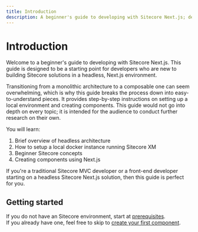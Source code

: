 ```yaml
---
title: Introduction
description: A beginner's guide to developing with Sitecore Next.js; designed to be a starting point to build Sitecore solutions in a headless, Next.js environment.
---
```

# Introduction
 
Welcome to a beginner's guide to developing with Sitecore Next.js. This guide is designed to be a starting point for developers who are new to building Sitecore solutions in a headless,
Next.js environment.

Transitioning from a monolithic architecture to a composable one can seem overwhelming, which is why this guide breaks the process down into easy-to-understand pieces.
It provides step-by-step instructions on setting up a local environment and creating components. This guide would not go into depth on every topic; it is intended for the audience
to conduct further research on their own.

You will learn:
1. Brief overview of headless architecture
1. How to setup a local docker instance running Sitecore XM
1. Beginner Sitecore concepts
1. Creating components using Next.js

If you're a traditional Sitecore MVC developer or a front-end developer starting on a headless Sitecore Next.js solution, then this guide is perfect for you.

## Getting started

If you do not have an Sitecore environment, start at [prerequisites](/environment/prerequisites).  
If you already have one, feel free to skip to [create your first component](/build/create-your-first-nextjs-component).
